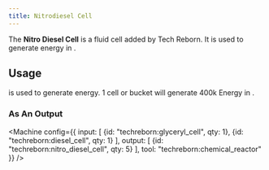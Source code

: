 ```yaml
---
title: Nitrodiesel Cell
---
```


<ItemImage file="nitrodiesel_cell" alt="Nitrodiesel Cell" size="200" />

The **Nitro Diesel Cell** is a fluid cell added by Tech Reborn. It is used to generate energy in <McItem slug="techreborn:diesel_generator" />.

## Usage

<McItem slug="techreborn:nitrodiesel_cell" /> is used to generate energy. 1 cell or bucket will generate 400k Energy in <McItem slug="techreborn:diesel_generator" />.

### As An Output

<Machine config={{
  input: [
    {id: "techreborn:glyceryl_cell", qty: 1},
    {id: "techreborn:diesel_cell", qty: 1}
  ],
  output: [
    {id: "techreborn:nitro_diesel_cell", qty: 5}
  ],
  tool: "techreborn:chemical_reactor"
}} />